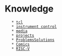 = Knowledge =
    * [[tcl]]
    * [[instrument control]]
    * [[media]]
    * [[projects]]
    * [[ProblemsSolutions]]
    * [[Comics]]
    * [[RISC-V]]
